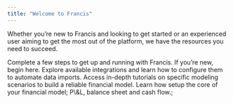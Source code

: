 ```yaml
---
title: "Welcome to Francis"
---
```


Whether you’re new to Francis and looking to get started or an experienced user aiming to get the most out of the platform, we have the resources you need to succeed.

<CardGroup cols={2}>
  <Card title="Onboarding Guide (<10 min)" icon="forward">
    Complete a few steps to get up and running with Francis. If you’re new, begin here.
  </Card>

  <Card title="Integrations" icon="database">
    Explore available integrations and learn how to configure them to automate data imports.
  </Card>

  <Card title="Masterclasses" icon="graduation-cap">
    Access in-depth tutorials on specific modeling scenarios to build a reliable financial model.
  </Card>

  <Card title="3-Statement Setup" icon="file-spreadsheet">
    Learn how setup the core of your financial model; P\&L, balance sheet and cash flow.;
  </Card>
</CardGroup>